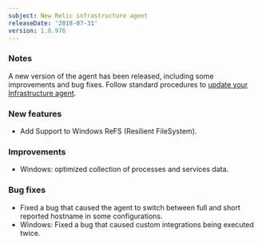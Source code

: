```yaml
---
subject: New Relic infrastructure agent
releaseDate: '2018-07-31'
version: 1.0.976
---
```


### Notes

A new version of the agent has been released, including some improvements and bug fixes. Follow standard procedures to [update your Infrastructure agent](/docs/infrastructure/new-relic-infrastructure/installation/update-infrastructure-agent).

### New features

* Add Support to Windows ReFS (Resilient FileSystem).

### Improvements

* Windows: optimized collection of processes and services data.

### Bug fixes

* Fixed a bug that caused the agent to switch between full and short reported hostname in some configurations.
* Windows: Fixed a bug that caused custom integrations being executed twice.

